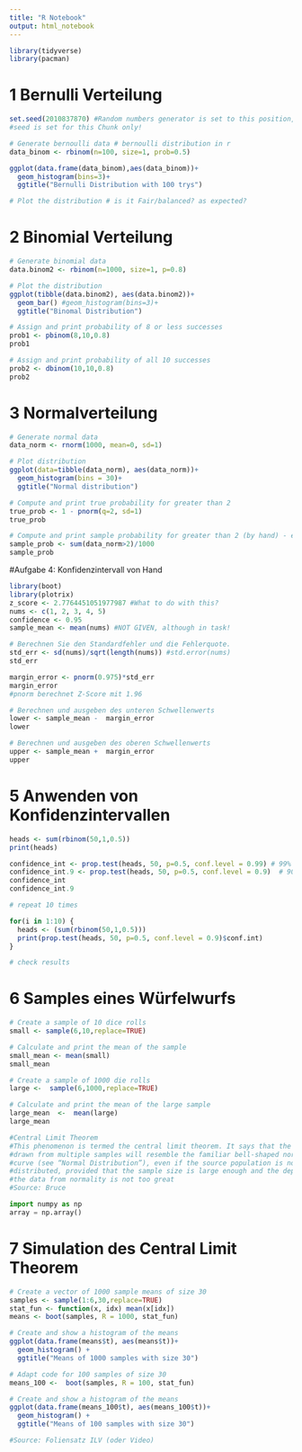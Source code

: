 ```yaml
---
title: "R Notebook"
output: html_notebook
---
```


```r
library(tidyverse)
library(pacman)

```


# 1 Bernulli Verteilung

```r
set.seed(2010837870) #Random numbers generator is set to this position, so that random numbers can be reproduced later
#seed is set for this Chunk only!

# Generate bernoulli data # bernoulli distribution in r 
data_binom <- rbinom(n=100, size=1, prob=0.5)

ggplot(data.frame(data_binom),aes(data_binom))+
  geom_histogram(bins=3)+
  ggtitle("Bernulli Distribution with 100 trys")

# Plot the distribution # is it Fair/balanced? as expected?
```


# 2 Binomial Verteilung

```r
# Generate binomial data
data.binom2 <- rbinom(n=1000, size=1, p=0.8) 

# Plot the distribution
ggplot(tibble(data.binom2), aes(data.binom2))+
  geom_bar() #geom_histogram(bins=3)+
  ggtitle("Binomal Distribution")

# Assign and print probability of 8 or less successes
prob1 <- pbinom(8,10,0.8)
prob1

# Assign and print probability of all 10 successes
prob2 <- dbinom(10,10,0.8)
prob2

```


# 3 Normalverteilung

```r
# Generate normal data
data_norm <- rnorm(1000, mean=0, sd=1)

# Plot distribution
ggplot(data=tibble(data_norm), aes(data_norm))+
  geom_histogram(bins = 30)+
  ggtitle("Normal distribution")

# Compute and print true probability for greater than 2
true_prob <- 1 - pnorm(q=2, sd=1)
true_prob

# Compute and print sample probability for greater than 2 (by hand) - empirical for the sample
sample_prob <- sum(data_norm>2)/1000
sample_prob

```


#Aufgabe 4: Konfidenzintervall von Hand

```r
library(boot)
library(plotrix)
z_score <- 2.7764451051977987 #What to do with this? 
nums <- c(1, 2, 3, 4, 5)
confidence <- 0.95
sample_mean <- mean(nums) #NOT GIVEN, although in task!

# Berechnen Sie den Standardfehler und die Fehlerquote.
std_err <- sd(nums)/sqrt(length(nums)) #std.error(nums)
std_err

margin_error <- pnorm(0.975)*std_err  
margin_error
#pnorm berechnet Z-Score mit 1.96

# Berechnen und ausgeben des unteren Schwellenwerts
lower <- sample_mean -  margin_error 
lower

# Berechnen und ausgeben des oberen Schwellenwerts
upper <- sample_mean +  margin_error
upper

```


# 5 Anwenden von Konfidenzintervallen

```r

heads <- sum(rbinom(50,1,0.5))
print(heads)

confidence_int <- prop.test(heads, 50, p=0.5, conf.level = 0.99) # 99% conf
confidence_int.9 <- prop.test(heads, 50, p=0.5, conf.level = 0.9)  # 90% Conf
confidence_int
confidence_int.9

# repeat 10 times

for(i in 1:10) {
  heads <- (sum(rbinom(50,1,0.5)))
  print(prop.test(heads, 50, p=0.5, conf.level = 0.9)$conf.int)
}

# check results
```



# 6 Samples eines Würfelwurfs

```r
# Create a sample of 10 dice rolls
small <- sample(6,10,replace=TRUE)

# Calculate and print the mean of the sample
small_mean <- mean(small)
small_mean

# Create a sample of 1000 die rolls
large <-  sample(6,1000,replace=TRUE)

# Calculate and print the mean of the large sample
large_mean  <-  mean(large)
large_mean

#Central Limit Theorem
#This phenomenon is termed the central limit theorem. It says that the means
#drawn from multiple samples will resemble the familiar bell-shaped normal
#curve (see “Normal Distribution”), even if the source population is not normally
#distributed, provided that the sample size is large enough and the departure of
#the data from normality is not too great
#Source: Bruce
```
```python
import numpy as np
array = np.array()

```



# 7 Simulation des Central Limit Theorem

```r

# Create a vector of 1000 sample means of size 30
samples <- sample(1:6,30,replace=TRUE)
stat_fun <- function(x, idx) mean(x[idx])
means <- boot(samples, R = 1000, stat_fun)

# Create and show a histogram of the means
ggplot(data.frame(means$t), aes(means$t))+
  geom_histogram() +
  ggtitle("Means of 1000 samples with size 30")

# Adapt code for 100 samples of size 30
means_100 <-  boot(samples, R = 100, stat_fun)

# Create and show a histogram of the means
ggplot(data.frame(means_100$t), aes(means_100$t))+
  geom_histogram() +
  ggtitle("Means of 100 samples with size 30")

#Source: Foliensatz ILV (oder Video)
```




